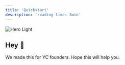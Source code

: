 ```yaml
---
title: 'Quickstart'
description: 'reading time: 3min'
---
```


<img
  className="block dark:hidden"
  src="/images/collab.png"
  alt="Hero Light"
/>

## Hey 👋

We made this for YC founders. Hope this will help you.

